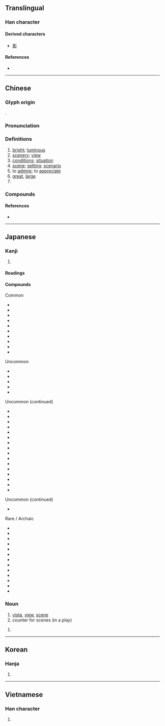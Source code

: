 {{character info/new}}

==Translingual==

===Han character===
{{Han char|rn=72|rad=日|as=08|sn=12|four=60906|canj=AYRF|ids=⿱日京}}

====Derived characters====
* [[影]]

====References====
* {{Han ref|kx=0496.300|dkj=13983|dj=0862.130|hdz=21520.030|uh=666F|ud=26223|bh=B4BA|bd=46266}}

----

==Chinese==
{{zh-forms}}

===Glyph origin===
{{Han etym}}
{{Han compound|日|京|ls=psc|c1=s|c2=p|t1=sun}}.

===Pronunciation===
{{zh-pron
|m=jǐng
|c=ging2
|h=pfs=kín
|md=gīng
|mn=kéng
|w=2jin
|mc=y
|mn-t=gêng2
|oc=y
|cat=n,v,pn,a
}}

===Definitions===
{{zh-hanzi}}

# [[bright]]; [[luminous]]
# [[scenery]]; [[view]]
# [[conditions]]; [[situation]]
# [[scene]]; [[setting]]; [[scenario]]
# to [[admire]]; to [[appreciate]]
# [[great]], [[large]]
# {{surname|lang=zh}}

===Compounds===
{{zh-der|景點|景觀|景況|景慕|景片|景頗族|景氣|景區|景色|景深|景勝|景泰藍|景天|景物|景象|景仰|景緻|景洪|一景兒|不景氣|中景|中近景|人文景觀|何景明|佳景|侯景|侯景之亂|係風捕景|倒景|光景|內景|全景|全景電影|出外景|出景|前景|勝景|即景|即景會心|即景生情|反景|取景|和景|地理景觀|場景|外景|夜景|大殺風景|大煞風景|大遠景|奇景|好景|好景不常|好景不長|媚景|家景|實景|寫景|對景|對景傷情|布景|年景|幻景|形景|後景|急景|急景凋年|急景流年|情景|情景交融|應景|戢景|拍外景|搭景|文景之治|春和景明|春景|晚景|景光|景命|景員|景山|景岳全書|景差|景從|景從雲合|景從雲集|景德鎮|景教|景星|景星勛章|景星慶雲|景氣循環|景氣變動|景泰|景福|景致|景行|景迂生集|景遇|景運|景陽宮井|景陽崗|景雲|景風|暇景|暮景|暮景桑榆|暮景殘光|桑榆晚景|桑榆暮景|桑榆末景|殺風景|比景|流景|淑景|滅景|漢景帝|瀟湘八景|煙景|煞風景|生情見景|異景|盆景|看景生情|睹景傷情|秋景|絕景|繫風捕景|美景|美景良辰|老景|背景|背景輻射|背景音樂|自然景觀|良宵美景|良時美景|良辰媚景|良辰美景|莫景|蜃景|行景|補景|襯景|西洋景|見景生情|觸景傷情|觸景傷懷|觸景生情|觸景生懷|許景澄|躡景|躡景追飛|近景|返景|迷你盆景|過景|遠景|郭景純|配景|長繩繫景|陶弘景|陽景|霽景|靈景|風景|風景區|風景畫|高山景行|點景|天景|圖景|景陽}}

====References====
* {{R:yue:mfccd}}

----

==Japanese==

===Kanji===
{{ja-kanji|grade=4|rs=日08}}

# {{defn|lang=ja|sort=日08}}

====Readings====
{{ja-readings
|goon=きょう<きやう, よう<やう
|kanon=えい, けい
|kun=けしき, かげ-
}}

====Compounds====
{{der-top3|Compounds for 景}}
Common
* {{m|ja|景品|tr=keihin}}
* {{m|ja|景観|tr=keikan}}
* {{m|ja|景気|tr=keiki}}
* {{m|ja|景色|tr=keshiki}}
* {{m|ja|景勝|tr=keishō}}
* {{m|ja|風景|tr=fūkei}}
* {{m|ja|背景|tr=haikei}}
* {{m|ja|情景|tr=jōkei}}
* {{m|ja|光景|tr=kōkei}}
* {{m|ja|夜景|tr=yakei}}

Uncommon
* {{m|ja|景物|tr=keibutsu}}
* {{m|ja|景況|tr=keikyō}}
* {{m|ja|美景|tr=bikei}}
* {{m|ja|盆景|tr=bonkei}}
* {{m|ja|遠景|tr=enkei}}

{{der-mid3}}
Uncommon (continued)
* {{m|ja|八景|tr=hakkei}}
* {{m|ja|百景|tr=hyakkei}}
* {{m|ja|実景|tr=jikkei}}
* {{m|ja|叙景|tr=jokei}}
* {{m|ja|海景|tr=kaikei}}
* {{m|ja|近景|tr=kinkei}}
* {{m|ja|後景|tr=kōkei}}
* {{m|ja|三景|tr=sankei}}
* {{m|ja|借景|tr=shakkei}}
* {{m|ja|小景|tr=shōkei}}
* {{m|ja|点景|tr=tenkei}}
* {{m|ja|添景|tr=tenkei}}
* {{m|ja|夕景|tr=yūkei}}
* {{m|ja|絶景|tr=zekkei}}
* {{m|ja|前景|tr=zenkei}}
* {{m|ja|全景|tr=zenkei}}

{{der-mid3}}
Uncommon (continued)
* {{m|ja|天下の景|tr=tenka no kei}}

Rare / Archaic
* {{m|ja|景仰|tr=keikō/keigyō}}
* {{m|ja|景教|tr=keikyō}}
* {{m|ja|景趣|tr=keishu}}
* {{m|ja|景雲|tr=keiun}}
* {{m|ja|晩景|tr=bankei}}
* {{m|ja|中景|tr=chūkei}}
* {{m|ja|佳景|tr=kakei}}
* {{m|ja|雪景|tr=sekkei}}
* {{m|ja|勝景|tr=shōkei}}
* {{m|ja|庭景|tr=teikei}}
* {{m|ja|雲景|tr=unkei}}
* {{m|ja|幽景|tr=yūkei}}
* {{m|ja|淑景舎|tr=shigeisa/shigeisha}}
{{der-bottom}}

===Noun===
{{ja-noun|けい}}

# [[vista]], [[view]], [[scene]]
# counter for scenes (in a play)

{{ja-noun|かげ}}
# {{alternative form of|影|lang=ja}}

----

==Korean==

===Hanja===
{{ko-hanja|hangeul=[[경]], [[영]]|eumhun=|rv=gyeong, yeong|mr=kyŏng, yŏng|y=kyeng, yeng}}

# {{defn|lang=ko|sort=日08}}

----

==Vietnamese==

===Han character===
{{vi-hantu|[[cảnh]], [[ảnh]], [[khảnh]], [[kiểng]], [[ngoảnh]], [[kẻng]], [[ngảnh]]|rs=日08}}

# {{defn|lang=vi|sort=日08}}